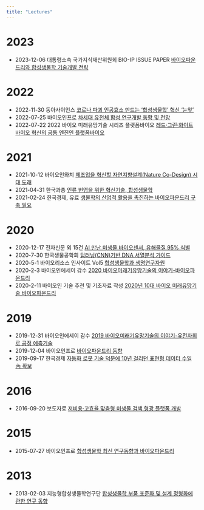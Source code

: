 ```yaml
---
title: "Lectures"
---
```


# 2023

-   2023-12-06 대통령소속 국가지식재산위원회 BIO-IP ISSUE PAPER  [바이오파운드리와 합성생물학 기술개발 전략](https://www.ipkorea.go.kr/board/list.do?bbsId=BBSMSTR_000000000009&category=POLICY_RESEARCH)

# 2022

-   2022-11-30  동아사이언스  [코로나 파괴 인공효소 만드는 '합성생물학' 혁신 '눈앞'](https://www.dongascience.com/news.php?idx=57241)
-   2022-07-25  바이오인프로  [차세대 유전체 합성 연구개발 동향 및 전망](https://www.bioin.or.kr/board.do?num=317494&cmd=view&bid=report)
-   2022-07-22  2022 바이오 미래유망기술 시리즈 플랫폼바이오  [레드·그린·화이트바이오 혁신의 공통 엔진인 플랫폼바이오](https://youtu.be/HQwqaGc4Zg4)

# 2021

-   2021-10-12  바이오인와치  [제조업을 혁신할 자연지향설계(Nature Co-Design) 시대 도래](https://www.bioin.or.kr/board.do?num=311389&cmd=view&bid=issue)
-   2021-04-31  한국과총  [인류 번영을 위한 혁신기술, 합성생물학](http://ebook.kofst.or.kr/book/202104/#page=71)
-   2021-02-24  한국경제, 유료  [생물학의 산업적 활용을 촉진하는 바이오파운드리 구축 필요](https://www.hankyung.com/it/article/202102096254i)

# 2020

-   2020-12-17  전자신문 외 15건  [AI 만난 미생물 바이오센서, 유해물질 95% 식별](https://www.fnnews.com/news/202012161243526206)
-   2020-7-30  한국생물공학회  [딥러닝(CNN)기반 DNA 서열분석 가이드](http://www.btnews.or.kr/bbs/board.php?bo_table=bt_news&wr_id=342)
-   2020-5-1  바이오리소스 인사이트 Vol5  [합성생물학과 생명연구자원](https://www.kobis.re.kr/go_document?page_name=publication_bio_insight)
-   2020-2-3  바이오인에세이 감수  [2020 바이오미래기유망기술의 이야기-바이오파운드리](https://www.bioin.or.kr/board.do?num=304334&cmd=view&bid=essay)
-   2020-2-11  바이오인 기술 추천 및 기초자료 작성  [2020년 10대 바이오 미래유망기술 바이오파운드리](https://www.bioin.or.kr/board.do?num=293995&cmd=view&bid=essay&cPage=1&cate1=all&cate2=all2)

# 2019

-   2019-12-31  바이오인에세이 감수  [2019 바이오미래기유망기술의 이야기-유전자회로 공정 예측기술](https://www.bioin.or.kr/board.do?num=292912&cmd=view&bid=essay)
-   2019-12-04  바이오인프로  [바이오파운드리 동향](https://www.bioin.or.kr/board.do?num=292266&cmd=view&bid=report&cPage=1&cate1=all&cate2=all2)
-   2019-09-17  한국경제  [자동화 로봇 기술 덕분에 10년 걸리던 표현형 데이터 수일 內 확보](https://www.hankyung.com/it/article/2019091732761)

# 2016

-   2016-09-20  보도자료  [저비용·고효율 맞춤형 미생물 검색 형광 플랫폼 개발](https://www.bioin.or.kr/board.do?num=263870&cmd=view&bid=research)

# 2015

-   2015-07-27  바이오인프로  [합성생물학 최신 연구동향과 바이오파운드리](https://www.bioin.or.kr/board.do?num=253760&cmd=view&bid=report)

# 2013

-   2013-02-03  지능형합성생물학연구단  [합성생물학 부품 표준화 및 설계 정형화에 관한 연구 동향](http://www.syntheticbiology.or.kr/board.php?db=sub0302&no=44&c=view&page=8)
